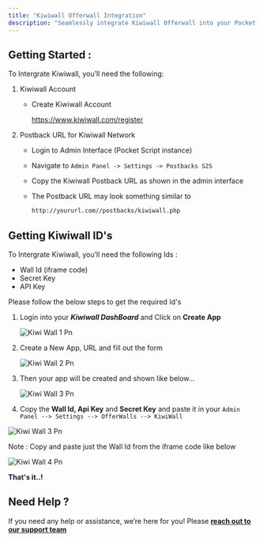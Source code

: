 ```yaml
---
title: "Kiwiwall Offerwall Integration"
description: "Seamlessly integrate Kiwiwall Offerwall into your Pocket Script application"
---
```


## **Getting Started :**

To Intergrate Kiwiwall, you’ll need the following:

1. Kiwiwall Account
   - Create Kiwiwall Account

     https://www.kiwiwall.com/register
2. Postback URL for Kiwiwall Network
   - Login to Admin Interface (Pocket Script instance)
   - Navigate to `Admin Panel -> Settings -> Postbacks S2S`
   - Copy the Kiwiwall Postback URL as shown in the admin interface
   - The Postback URL may look something similar to

     ```markdown
     http://yoururl.com//postbacks/kiwiwall.php
     ```

## Getting Kiwiwall ID's

To Intergrate Kiwiwall, you’ll need the following Ids :

- Wall Id (iframe code)
- Secret Key
- API Key

Please follow the below steps to get the required Id's

1. Login into your **_Kiwiwall DashBoard_** and Click on **Create App**

   ![Kiwi Wall 1 Pn](/images/kiwi_wall_1.png)
2. Create a New App, URL and fill out the form

   ![Kiwi Wall 2 Pn](/images/kiwi_wall_2.png)
3. Then your app will be created and shown like below...

   ![Kiwi Wall 3 Pn](/images/kiwi_wall_3.png)
4. Copy the **Wall Id, Api Key** and **Secret Key** and paste it in your `Admin Panel --> Settings --> OfferWalls --> KiwiWall`

![Kiwi Wall 3 Pn](/images/kiwi_wall_3.png)

<Check>
  Note : Copy and paste just the Wall Id from the iframe code like below
</Check>

![Kiwi Wall 4 Pn](/images/kiwi_wall_4.png)

**That's it..\!**

## Need Help ?

If you need any help or assistance, we’re here for you\! Please [**reach out to our support team**](https://droidoxy.com/support/)